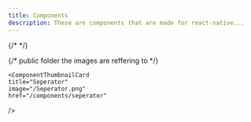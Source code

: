 ```yaml
---
title: Components
description: These are components that are made for react-native...
---
```


{/* <Cards>
  <Card title="Avatar" href="/components/avatar" />
  <Card title="Button" href="/components/button" />
  <Card title="Checkbox" href="/components/checkbox" />
  <Card title="Input" href="/components/input" />
  <Card title="Typography" href="/components/typography" />
</Cards> */}

<div className="flex flex-wrap gap-4">
  {/* public folder the images are reffering to  */}
  <ComponentThumbnailCard
    title="Avatar"
    image="/avatar.png"
    href="/components/avatar"
  />
  <ComponentThumbnailCard
    title="Accordion"
    image="/Accordion.png"
    href="/components/accordion"
  />
  <ComponentThumbnailCard
    title="Badge"
    image="/Badge.png"
    href="/components/badge"
  />
  <ComponentThumbnailCard
    title="Button"
    image="/Button.png"
    href="/components/button"
  />
    <ComponentThumbnailCard
    title="Card"
    image="/Card.png"
    href="/components/card"
  />
  <ComponentThumbnailCard
    title="Checkbox"
    image="/Checkbox.png"
    href="/components/checkbox"
  />
  <ComponentThumbnailCard
    title="Input"
    image="/Input.png"
    href="/components/input"
  />
  <ComponentThumbnailCard
    title="Skeleton"
    image="/skeleton.png"
    href="/components/skeleton"
  />
 
    <ComponentThumbnailCard
    title="Seperator"
    image="/Seperator.png"
    href="/components/seperator"
  />
  <ComponentThumbnailCard
    title="Text"
    image="/Text.png"
    href="/components/typography"
  />
 
  


  
  
</div>
